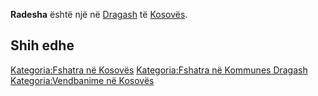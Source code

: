 {{Fshat në 
 | Emri                = Radesha
 | EmriAlt                = 
 | NAME_SHORT_FORM=      
 | NAME_GENERIC=      
 | NAME_SORT_NAME_RO=      RADESHA
 | FULL_NAME_RO = Radesha
 | FULL_NAME_ND_RO=Radesha
 | SORT_NAME_RG=RADESHA
 | FULL_NAME_RG=Radesha
 | FULL_NAME_ND_RG=Radesha
 | SRP_NAME_SHORT_FORM=      
 | SRP_NAME_GENERIC=      
 | SRP_NAME_SORT_NAME_RO=      
 | SRP_FULL_NAME_RO = 
 | SRP_FULL_NAME_ND_RO=
 | SRP_SORT_NAME_RG=
 | SRP_FULL_NAME_RG=
 | SRP_FULL_NAME_ND_RG=
 | Emri (Rasa dhanore) = 
 | Figura              = 
 | Shteti              = Kosovo
 | Komuna              = Dragash
 | Kodi postar         = 
 | Sipërfaqja          = 

 | Popullsia           = 

 | Regj. i popullsisë  = 
 | Dend. e popullsisë  = 
 | Faqja zyrtare       = 
 <!--- Koordinatat ----> 
 | Gjerësia            = 42.053333
 | Gjatësia            = 20.7
 | Lartësia            = 
}}
'''Radesha''' është një [[]] në [[Dragash]] të [[Kosovës]].

<!-- == Gjeografia == -->
<!-- == Historia == -->
<!-- == Demografia == -->
== Shih edhe ==
{{Komuna Dragash}}
{{Kosovo-Administrata-Cung}}

[[Kategoria:Fshatra në Kosovës]]
[[Kategoria:Fshatra në Kommunes Dragash]]
[[Kategoria:Vendbanime në Kosovës]]